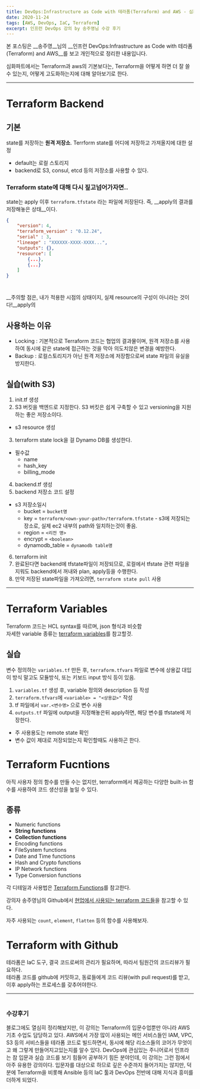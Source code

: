 ```yaml
---
title: DevOps:Infrastructure as Code with 테라폼(Terraform) and AWS - 심화편
date: 2020-11-24
tags: [AWS, DevOps, IaC, Terraform]
excerpt: 인프런 DevOps 강의 by 송주영님 수강 후기
---
```

본 포스팅은 __송주영__님의 __인프런 DevOps:Infrastructure as Code with 테라폼(Terraform) and AWS__를 보고 개인적으로 정리한 내용입니다.

심화파트에서는 Terraform과 aws의 기본보다는, Terraform을 어떻게 하면 더 잘 쓸수 있는지, 어떻게 고도화하는지에 대해 알아보기로 한다.

---

# Terraform Backend

## 기본
state를 저장하는 __원격 저장소__.
Terrform state를 어디에 저장하고 가져올지에 대한 설정  
* default는 로컬 스토리지
* backend로 S3, consul, etcd 등의 저장소를 사용할 수 있다.

### Terraform state에 대해 다시 짚고넘어가자면..
state는 apply 이후 `terraform.tfstate` 라는 파일에 저장된다.
즉, __apply의 결과를 저장해놓은 상태__이다.  
```json
{
    "version": 4,
    "terraform_version" : "0.12.24",
    "serial" : 3,
    "lineage" : "XXXXXX-XXXX-XXXX...",
    "outputs": {},
    "resource": [
        {...},
        {...}
    ]
}
```
#
__주의할 점은, 내가 적용한 시점의 상태이지, 실제 resource의 구성이 아니라는 것이다!__apply의

## 사용하는 이유
* Locking : 기본적으로 Terraform 코드는 협업의 결과물이며, 원격 저장소를 사용하여 동시에 같은 state에 접근하는 것을 막아 의도치않은 변경을 예방한다.
* Backup : 로컬스토리지가 아닌 원격 저장소에 저장함으로써 state 파일의 유실을 방지한다.

## 실습(with S3)

1. init.tf 생성
2. S3 버킷을 백엔드로 지정한다. S3 버킷은 쉽게 구축할 수 있고 versioning을 지원하는 좋은 저장소이다.
  * s3 resource 생성
3. terraform state lock을 걸 Dynamo DB를 생성한다.
  * 필수값
    * name
    * hash_key
    * billing_mode
4. backend.tf 생성
5. backend 저장소 코드 설정
  * s3 저장소일시
    * bucket = `bucket명`
    * key = `terraform/<own-your-path>/terraform.tfstate` - s3에 저장되는 장소로, 실제 ec2 내부의 path와 일치하는것이 좋음.
    * region = `<리전 명>`
    * encrypt = `<boolean>`
    * dynamodb_table = `dynamodb table명`
6. terraform init
7. 완료된다면 backend에 tfstate파일이 저장되므로, 로컬에서 tfstate 관련 파일을 지워도 backend에서 꺼내와 plan, apply등을 수행한다.
8. 만약 저장된 state파일을 가져오려면, `terraform state pull` 사용

---

# Terraform Variables

Terraform 코드는 HCL syntax를 따르며, json 형식과 비슷함  
자세한 variable 종류는 [terraform variables](https://www.terraform.io/docs/configuration/variables.html)를 참고할것.

## 실습

변수 정의하는 `variables.tf` 만든 후, `terraform.tfvars` 파일로 변수에 상용값 대입
이 방식 말고도 모듈방식, 또는 키보드 input 방식 등이 있음.

1. `variables.tf` 생성 후, variable 정의와 description 등 작성
2. `terraform.tfvars`에 `<variable> = "<상용값>"` 작성
3. tf 파일에서 `var.<변수명>` 으로 변수 사용
4. `outputs.tf` 파일에 output을 지정해놓은뒤 apply하면, 해당 변수를 tfstate에 저장한다.
  * 주 사용용도는 remote state 확인
  * 변수 값이 제대로 저장되었는지 확인할때도 사용하곤 한다.

# Terraform Fucntions

아직 사용자 정의 함수를 만들 수는 없지만, terraform에서 제공하는 다양한 built-in 함수를 사용하여 코드 생산성을 높일 수 있다.

## 종류

* Numeric functions
* __String functions__
* __Collection functions__
* Encoding functions
* FileSystem functions
* Date and Time functions
* Hash and Crypto functions
* IP Network functions
* Type Conversion functions

각 디테일과 사용법은 [Terraform Functions](https://www.terraform.io/docs/configuration/functions.html)를 참고한다.  

강의자 송주영님의 Github에서 [현업에서 사용되는 terraform 코드들]([](https://github.com/DevopsArtFactory/aws-provisioning))을 참고할 수 있다.  

자주 사용되는 `count`, `element`, `flatten` 등의 함수를 사용해보자.  


# Terraform with Github

테라폼은 IaC 도구, 결국 코드로써의 관리가 필요하며, 따라서 팀원간의 코드리뷰가 필요하다.  
테라폼 코드를 github에 커밋하고, 동료들에게 코드 리뷰(with pull request)를 받고, 이후 apply하는 프로세스를 갖추어야한다.  


---

#

### 수강후기

블로그에도 열심히 정리해놨지만, 이 강의는 Terraform의 입문수업뿐만 아니라 AWS 기초 수업도 담당하고 있다.
AWS에서 가장 많이 사용되는 메인 서비스들인 IAM, VPC, S3 등의 서비스들을 테라폼 코드로 빌드하면서, 동시에 해당 리소스들의 코어가 무엇이고 왜 그렇게 만들어지고있는지를 알수 있다.
DevOps에 관심있는 주니어로서 인프라는 참 입문과 실습 코드를 보기 힘들어 공부하기 힘든 분야인데, 이 강의는 그런 점에서 아주 유용한 강의이다.
입문자를 대상으로 하므로 깊은 수준까지 들어가지는 않지만, 덕분에 Terraform을 비롯해 Ansible 등의 IaC 툴과 DevOps 전반에 대해 지식과 흥미를 더하게 되었다.

